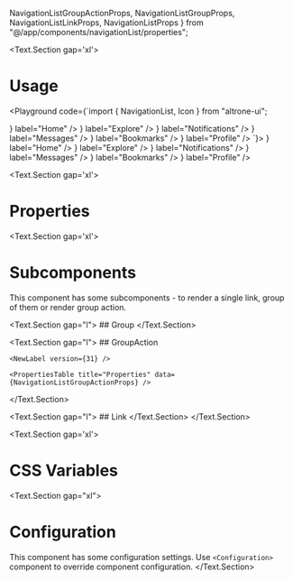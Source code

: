   NavigationListGroupActionProps,
  NavigationListGroupProps,
  NavigationListLinkProps,
  NavigationListProps
} from "@/app/components/navigationList/properties";

<BluePrint title="NavigationList" description="This component is used to render a navigation throughout your application" />

<Text.Section gap='xl'>
  # Usage

  <Playground code={`import { NavigationList, Icon } from "altrone-ui";

<NavigationList>
  <NavigationList.Link icon={<Icon i="home" />} label="Home" />
  <NavigationList.Link icon={<Icon i="search" />} label="Explore" />
  <NavigationList.Link icon={<Icon i="notifications" />} label="Notifications" />
  <NavigationList.Link icon={<Icon i="email" />} label="Messages" />
  <NavigationList.Link icon={<Icon i="bookmark_border" />} label="Bookmarks" />
  <NavigationList.Link icon={<Icon i="account_circle" />} label="Profile" />
  <NavigationList.Link label="More" />
</NavigationList>
`}>
      <NavigationList>
        <NavigationList.Link icon={<Icon i="home" />} label="Home" />
        <NavigationList.Link icon={<Icon i="search" />} label="Explore" />
        <NavigationList.Link icon={<Icon i="notifications" />} label="Notifications" />
        <NavigationList.Link icon={<Icon i="email" />} label="Messages" />
        <NavigationList.Link icon={<Icon i="bookmark_border" />} label="Bookmarks" />
        <NavigationList.Link icon={<Icon i="account_circle" />} label="Profile" />
        <NavigationList.Link label="More" />
      </NavigationList>
    </Playground>
</Text.Section>

<Text.Section gap='xl'>
  # Properties
  <PropertiesTable title="Properties" data={NavigationListProps} />
</Text.Section>

<Text.Section gap='xl'>
  # Subcomponents
  This component has some subcomponents - to render a single link, group of them or render group action.

  <Text.Section gap="l">
    ## Group
    <PropertiesTable title="Properties" data={NavigationListGroupProps} />
  </Text.Section>

  <Text.Section gap="l">
    ## GroupAction

    <NewLabel version={31} />

    <PropertiesTable title="Properties" data={NavigationListGroupActionProps} />
  </Text.Section>

  <Text.Section gap="l">
    ## Link
    <PropertiesTable title="Properties" data={NavigationListLinkProps} />
  </Text.Section>
</Text.Section>

<Text.Section gap='xl'>
  # CSS Variables
  <CSSVariablesList data={NavigationListCSSVariables} />
</Text.Section>

<Text.Section gap="xl">
  # Configuration
  This component has some configuration settings. Use `<Configuration>` component to override component configuration.
  <ConfigTable filter="navigationList." />
</Text.Section>